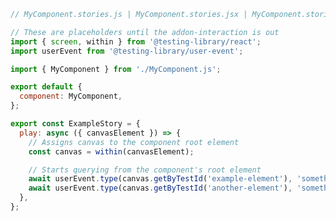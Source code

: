 ```js
// MyComponent.stories.js | MyComponent.stories.jsx | MyComponent.stories.ts | MyComponent.stories.tsx

// These are placeholders until the addon-interaction is out
import { screen, within } from '@testing-library/react';
import userEvent from '@testing-library/user-event';

import { MyComponent } from './MyComponent.js';

export default {
  component: MyComponent,
};

export const ExampleStory = {
  play: async ({ canvasElement }) => {
    // Assigns canvas to the component root element
    const canvas = within(canvasElement);

    // Starts querying from the component's root element
    await userEvent.type(canvas.getByTestId('example-element'), 'something');
    await userEvent.type(canvas.getByTestId('another-element'), 'something else');
  },
};
```
